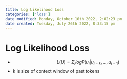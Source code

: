```yaml
---
title: Log Likelihood Loss
categories: ['loss']
date modified: Monday, October 10th 2022, 2:02:23 pm
date created: Tuesday, July 26th 2022, 8:33:15 pm
---
```


# Log Likelihood Loss
- $$L(U) = \Sigma_i log P(u_i| u_{i-k} ,…, u_{i-1} )$$
- k is size of context window of past tokens



